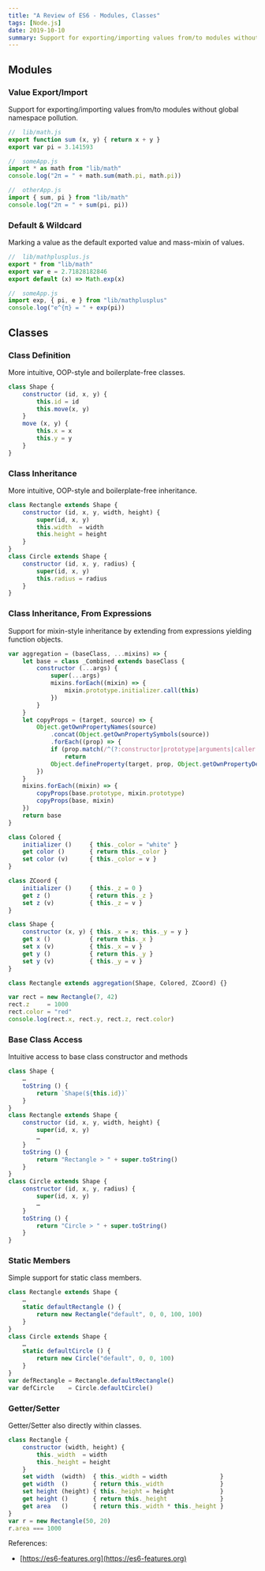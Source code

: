 ```yaml
---
title: "A Review of ES6 - Modules, Classes"
tags: [Node.js]
date: 2019-10-10
summary: Support for exporting/importing values from/to modules without global namespace pollution.
---
```


## Modules

### Value Export/Import

Support for exporting/importing values from/to modules without global namespace pollution.

```javascript
//  lib/math.js
export function sum (x, y) { return x + y }
export var pi = 3.141593

//  someApp.js
import * as math from "lib/math"
console.log("2π = " + math.sum(math.pi, math.pi))

//  otherApp.js
import { sum, pi } from "lib/math"
console.log("2π = " + sum(pi, pi))
```

### Default & Wildcard

Marking a value as the default exported value and mass-mixin of values.

```javascript
//  lib/mathplusplus.js
export * from "lib/math"
export var e = 2.71828182846
export default (x) => Math.exp(x)

//  someApp.js
import exp, { pi, e } from "lib/mathplusplus"
console.log("e^{π} = " + exp(pi))
```

## Classes

### Class Definition

More intuitive, OOP-style and boilerplate-free classes.

```javascript
class Shape {
    constructor (id, x, y) {
        this.id = id
        this.move(x, y)
    }
    move (x, y) {
        this.x = x
        this.y = y
    }
}
```

### Class Inheritance

More intuitive, OOP-style and boilerplate-free inheritance.

```javascript
class Rectangle extends Shape {
    constructor (id, x, y, width, height) {
        super(id, x, y)
        this.width  = width
        this.height = height
    }
}
class Circle extends Shape {
    constructor (id, x, y, radius) {
        super(id, x, y)
        this.radius = radius
    }
}
```

### Class Inheritance, From Expressions

Support for mixin-style inheritance by extending from expressions yielding function
objects.

```javascript
var aggregation = (baseClass, ...mixins) => {
    let base = class _Combined extends baseClass {
        constructor (...args) {
            super(...args)
            mixins.forEach((mixin) => {
                mixin.prototype.initializer.call(this)
            })
        }
    }
    let copyProps = (target, source) => {
        Object.getOwnPropertyNames(source)
            .concat(Object.getOwnPropertySymbols(source))
            .forEach((prop) => {
            if (prop.match(/^(?:constructor|prototype|arguments|caller|name|bind|call|apply|toString|length)$/))
                return
            Object.defineProperty(target, prop, Object.getOwnPropertyDescriptor(source, prop))
        })
    }
    mixins.forEach((mixin) => {
        copyProps(base.prototype, mixin.prototype)
        copyProps(base, mixin)
    })
    return base
}

class Colored {
    initializer ()     { this._color = "white" }
    get color ()       { return this._color }
    set color (v)      { this._color = v }
}

class ZCoord {
    initializer ()     { this._z = 0 }
    get z ()           { return this._z }
    set z (v)          { this._z = v }
}

class Shape {
    constructor (x, y) { this._x = x; this._y = y }
    get x ()           { return this._x }
    set x (v)          { this._x = v }
    get y ()           { return this._y }
    set y (v)          { this._y = v }
}

class Rectangle extends aggregation(Shape, Colored, ZCoord) {}

var rect = new Rectangle(7, 42)
rect.z     = 1000
rect.color = "red"
console.log(rect.x, rect.y, rect.z, rect.color)
```

### Base Class Access

Intuitive access to base class constructor and methods

```javascript
class Shape {
    …
    toString () {
        return `Shape(${this.id})`
    }
}
class Rectangle extends Shape {
    constructor (id, x, y, width, height) {
        super(id, x, y)
        …
    }
    toString () {
        return "Rectangle > " + super.toString()
    }
}
class Circle extends Shape {
    constructor (id, x, y, radius) {
        super(id, x, y)
        …
    }
    toString () {
        return "Circle > " + super.toString()
    }
}
```

### Static Members

Simple support for static class members.

```javascript
class Rectangle extends Shape {
    …
    static defaultRectangle () {
        return new Rectangle("default", 0, 0, 100, 100)
    }
}
class Circle extends Shape {
    …
    static defaultCircle () {
        return new Circle("default", 0, 0, 100)
    }
}
var defRectangle = Rectangle.defaultRectangle()
var defCircle    = Circle.defaultCircle()
```

### Getter/Setter

Getter/Setter also directly within classes.

```javascript
class Rectangle {
    constructor (width, height) {
        this._width  = width
        this._height = height
    }
    set width  (width)  { this._width = width               }
    get width  ()       { return this._width                }
    set height (height) { this._height = height             }
    get height ()       { return this._height               }
    get area   ()       { return this._width * this._height }
}
var r = new Rectangle(50, 20)
r.area === 1000
```

References:

- [https://es6-features.org](https://es6-features.org)
